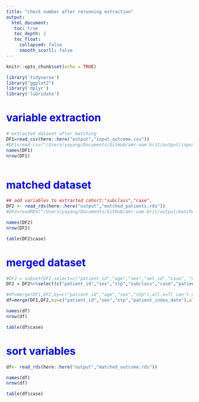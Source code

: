 ```yaml
---
title: "check number after rerunning extraction"
output: 
  html_document:
   toc: true
   toc_depth: 2
   toc_float:
     collapsed: false
     smooth_scorll: false
---
```


```r
knitr::opts_chunk$set(echo = TRUE)
```


```r
library('tidyverse')
library("ggplot2")
library('dplyr')
library('lubridate')
```


# <font color=blue>**variable extraction**</font>
```r
# extracted dataset after matching
DF1=read_csv(here::here("output","input_outcome.csv"))
#DF1=read.csv("/Users/yayang/Documents/GitHub/amr-uom-brit/output/input_outcome.csv")
names(DF1)
nrow(DF1)



```

# <font color=blue>**matched dataset**</font>
```r
## add variables to extracted cohort:"subclass","case", 
DF2 <- read_rds(here::here("output","matched_patients.rds"))
#DF2=readRDS("/Users/yayang/Documents/GitHub/amr-uom-brit/output/matched_outcome.rds")

names(DF2)
nrow(DF2)

table(DF2$case)

```

# <font color=blue>**merged dataset**</font>
```r
#DF2 = subset(DF2,select=c("patient_id","age","sex","set_id","case", "match_counts","stp"))
DF2 = DF2%>%select(c("patient_id","sex","stp","subclass","case","patient_index_date"))

#df=merge(DF1,DF2,by=c("patient_id","age","sex","stp"),all.x=T) can't merge with dummy data
df=merge(DF1,DF2,by=c("patient_id","sex","stp","patient_index_date"),all=T)

names(df)
nrow(df)

table(df$case)
```



# <font color=blue>**sort variables**</font>
```r
df<- read_rds(here::here("output","matched_outcome.rds"))

names(df)
nrow(df)

table(df$case)
```
